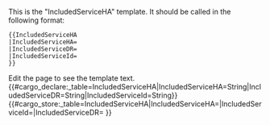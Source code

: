 <noinclude>
This is the "IncludedServiceHA" template.
It should be called in the following format:
<pre>
{{IncludedServiceHA
|IncludedServiceHA=
|IncludedServiceDR=
|IncludedServiceId=
}}
</pre>
Edit the page to see the template text.
{{#cargo_declare:_table=IncludedServiceHA|IncludedServiceHA=String|IncludedServiceDR=String|IncludedServiceId=String}}
</noinclude><includeonly>{{#cargo_store:_table=IncludedServiceHA|IncludedServiceHA={{{IncludedServiceHA|}}}|IncludedServiceId={{{IncludedServiceId|}}}|IncludedServiceDR={{{IncludedServiceDR|}}} }}</includeonly>
